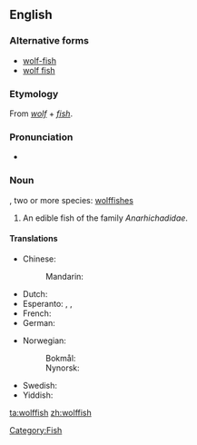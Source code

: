 ==English==

===Alternative forms===
* [[wolf-fish]]
* [[wolf fish]]

===Etymology===
From ''[[wolf]]'' + ''[[fish]]''.

===Pronunciation===
* {{IPA|/ˈwʊlffɪʃ/}}

===Noun===
{{en-noun|wolffish}}, two or more species: [[wolffishes]]

# An edible fish of the family ''Anarhichadidae''.

====Translations====
{{trans-top|fish}}
* Chinese:
*: Mandarin: {{t-|cmn|狼鱼|tr=lángyú, láng yú|sc=Hani}}
* Dutch: {{t|nl|zeewolf|m}}
* Esperanto: {{t|eo|lupfiŝo}}, {{qualifier|variant spelling}} {{t|eo|lupfisxo}}, {{qualifier|variant spelling}} {{t|eo|lupfisho}}
* French: {{t|fr|poisson loup|m}}
* German: {{t|de|Seewolf|m}}
{{trans-mid}}
* Norwegian:
*: Bokmål: {{t|no|steinbit|m}}
*: Nynorsk: {{t|nn|steinbit|m}}
* Swedish: {{t|sv|havskattfisk|c}}
* Yiddish: {{t-|yi|וואָלף־פֿיש|m|tr=volf-fish, wolf-fisch|sc=Hebr|xs=Yiddish}}
{{trans-bottom}}


[[Category:Fish]]

[[ta:wolffish]]
[[zh:wolffish]]
